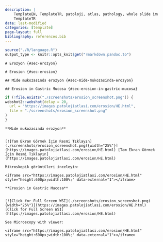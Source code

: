 ```yaml
---
description: |
    TemplateEN, TemplateTR, patoloji, atlas, pathology, whole slide image
    TemplateTR
date: last-modified
categories: [template]
page-layout: full
bibliography: references.bib
---
```


```r

source("./R/language.R")
output_type <- knitr::opts_knit$get("rmarkdown.pandoc.to")

```

```asis

# Erozyon {#sec-erozyon}

```

```asis

# Erosion {#sec-erosion}

```

```asis

## Mide mukozasında erozyon {#sec-mide-mukozasinda-erozyon}

```

```asis

## Erosion in Gastric Mucosa {#sec-erosion-in-gastric-mucosa}

```

```r
if (!file.exists("./screenshots/erosion_screenshot.png")) {
webshot2::webshot(delay = 20,
  url = "https://images.patolojiatlasi.com/erosion/HE.html",
  file = "./screenshots/erosion_screenshot.png"
)
}
```

```asis

**Mide mukozasında erozyon**


[![Tam Ekran Görmek İçin Resmi Tıklayın](./screenshots/erosion_screenshot.png){width="25%"}](https://images.patolojiatlasi.com/erosion/HE.html) [Tam Ekran Görmek İçin Resmi Tıklayın](https://images.patolojiatlasi.com/erosion/HE.html)

```


```asis

Mikroskopik görüntüleri inceleyin:

<iframe src="https://images.patolojiatlasi.com/erosion/HE.html" style="height:600px;width:100%;" data-external="1"></iframe>

```

```asis

**Erosion in Gastric Mucosa**


[![Click for Full Screen WSI](./screenshots/erosion_screenshot.png){width="25%"}](https://images.patolojiatlasi.com/erosion/HE.html) [Click for Full Screen WSI](https://images.patolojiatlasi.com/erosion/HE.html)

```

```asis

See Microscopy with viewer: 

<iframe src="https://images.patolojiatlasi.com/erosion/HE.html" style="height:600px;width:100%;" data-external="1"></iframe>

```
